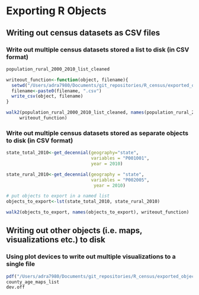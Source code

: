 # Exporting R Objects

## Writing out census datasets as CSV files 

### Write out multiple census datasets stored a list to disk (in CSV format)

```r
population_rural_2000_2010_list_cleaned
```

```r
writeout_function<-function(object, filename){
  setwd("/Users/adra7980/Documents/git_repositories/R_census/exported_objects/exported_datasets")
  filename<-paste0(filename, ".csv")
  write_csv(object, filename)
}

walk2(population_rural_2000_2010_list_cleaned, names(population_rural_2000_2010_list_cleaned), 
     writeout_function)
```


### Write out multiple census datasets stored as separate objects to disk (in CSV format)

```r
state_total_2010<-get_decennial(geography="state", 
                                variables = "P001001",
                                year = 2010)

state_rural_2010<-get_decennial(geography = "state", 
                                variables = "P002005",
                                 year = 2010)

```


```r
# put objects to export in a named list
objects_to_export<-lst(state_total_2010, state_rural_2010)

walk2(objects_to_export, names(objects_to_export), writeout_function)
```


## Writing out other objects (i.e. maps, visualizations etc.) to disk

### Using plot devices to write out multiple visualizations to a single file

```r
pdf("/Users/adra7980/Documents/git_repositories/R_census/exported_objects/visualizations/age_maps.pdf")
county_age_maps_list
dev.off
```




